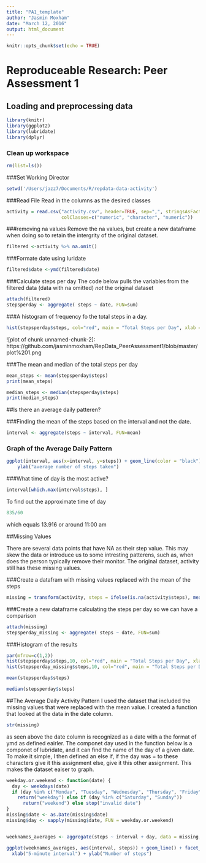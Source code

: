 ---
title: "PA1_template"
author: "Jasmin Moxham"
date: "March 12, 2016"
output: html_document
---

```{r setup, include=FALSE}
knitr::opts_chunk$set(echo = TRUE)
```

# Reproduceable Research: Peer Assessment 1
## Loading and preprocessing data

```{r}
library(knitr)
library(ggplot2)
library(lubridate)
library(dplyr)
```

### Clean up workspace
```{r}
rm(list=ls())
```

###Set Working Director
```{r}
setwd('/Users/jazz7/Documents/R/repdata-data-activity')
```


###Read File
Read in the columns as the desired classes
```{r}
activity = read.csv("activity.csv", header=TRUE, sep=",", stringsAsFactors=F, na.strings="?", 
                    colClasses=c("numeric", "character", "numeric"))
```

###removing na values
Remove the na values, but create a new dataframe when doing so to retain the intergrity of the original dataset.
```{r}
filtered <-activity %>% na.omit()
```

###Formate date using luridate 
```{r}
filtered$date <-ymd(filtered$date)
```

###Calculate steps per day 
The code below pulls the variables from the filtered data (data with na omitted) *not* the original dataset 
```{r}
attach(filtered)
stepsperday <- aggregate( steps ~ date, FUN=sum)
```

###A histogram of frequency fo the total steps in a day.  

```{r}
hist(stepsperday$steps, col="red", main = "Total Steps per Day", xlab = "Steps", ylab = "Frequency")
```
![plot of chunk unnamed-chunk-2]: https://github.com/jasminmoxham/RepData_PeerAssessment1/blob/master/plot%201.png

###The mean and median of the total steps per day

```{r}
mean_steps <- mean(stepsperday$steps)
print(mean_steps)

```

```{r}
median_steps <- median(stepsperday$steps)
print(median_steps)
```

##Is there an average daily patteren?

###Finding the mean of the steps based on the interval and not the date.
```{r}
interval <- aggregate(steps ~ interval, FUN=mean)
```
### Graph of the Average Daily Pattern
```{r}
ggplot(interval, aes(x=interval, y=steps)) + geom_line(color = "black")+ xlab("5-minute interval") + 
    ylab("average number of steps taken")
```
###What time of day is the most active?
```{r}
interval[which.max(interval$steps), ]
```

To find out the approximate time of day
```{r}
835/60
```

which equals 13.916 or around 11:00 am 

##Missing Values

There are several data points that have NA as their step value.  This may skew the data or introduce us to some intresting patterens, such as, when does the person typically remove their monitor.  The original dataset, activity still has these missing values.

###Create a datafram with missing values replaced with the mean of the steps 
```{r}
missing = transform(activity, steps = ifelse(is.na(activity$steps), mean(activity$steps, na.rm=TRUE), activity$steps))
```

###Create a new dataframe calculating the steps per day so we can have a comparison
```{r}
attach(missing)
stepsperday_missing <- aggregate( steps ~ date, FUN=sum)

```

###Histogram of the results

```{r}
par(mfrow=c(1,2))
hist(stepsperday$steps,10, col="red", main = "Total Steps per Day", xlab = "Steps", ylab = "Frequency")
hist(stepsperday_missing$steps,10, col="red", main = "Total Steps per Day with Missing Data", xlab = "Steps", ylab = "Frequency")

```

```{r}
mean(stepsperday$steps)
```

```{r}
median(stepsperday$steps)
```

##The Average Daily Activity Pattern
I used the dataset that included the missing values that were replaced with the mean value.  I created a function that looked at the data in the date column.
```{r}
str(missing)
```

as seen above the date column is recognized as a date with a the format of ymd as defined eairler.  The componet day used in the function below is a componet of lubridate, and it can find the name of the day of a given date.  To make it simple, I then defined an else if, if the day was = to these characters give it this assignment else, give it this other assignment.  This makes the dataset eaiser to graph. 


```{r}
weekday.or.weekend <- function(date) {
  day <- weekdays(date)
  if (day %in% c("Monday", "Tuesday", "Wednesday", "Thursday", "Friday")) 
    return("weekday") else if (day %in% c("Saturday", "Sunday")) 
      return("weekend") else stop("invalid date")
}
missing$date <- as.Date(missing$date)
missing$day <- sapply(missing$date, FUN = weekday.or.weekend)


weeknames_averages <- aggregate(steps ~ interval + day, data = missing, mean)

```


```{r}
ggplot(weeknames_averages, aes(interval, steps)) + geom_line() + facet_grid(day ~ .) + 
  xlab("5-minute interval") + ylab("Number of steps")
```

